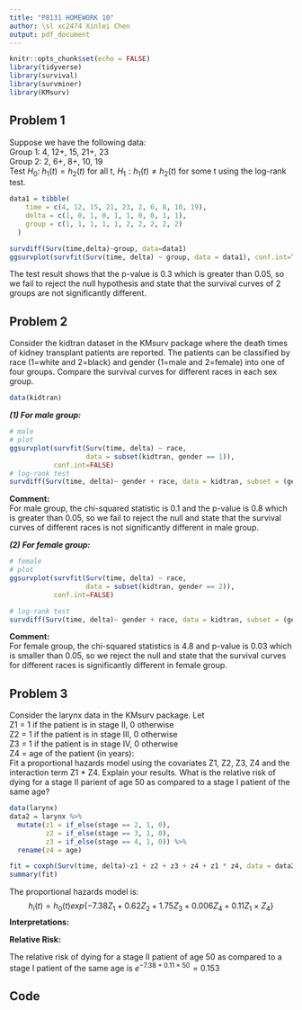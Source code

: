 ```yaml
---
title: "P8131 HOMEWORK 10"
author: \sl xc2474 Xinlei Chen
output: pdf_document
---
```


```r
knitr::opts_chunk$set(echo = FALSE)
library(tidyverse)
library(survival)
library(survminer)
library(KMsurv)
```

## Problem 1

Suppose we have the following data: \
Group 1: 4, 12+, 15, 21+, 23\
Group 2: 2, 6+, 8+, 10, 19\
Test $H_{0}$: $h_{1}(t)=h_{2}(t)$ for all t, $H_{1}: h_{1}(t) \neq h_{2}(t)$ for some t using the log-rank test.
\
```r
data1 = tibble(
    time = c(4, 12, 15, 21, 23, 2, 6, 8, 10, 19),
    delta = c(1, 0, 1, 0, 1, 1, 0, 0, 1, 1),
    group = c(1, 1, 1, 1, 1, 2, 2, 2, 2, 2)
  )

survdiff(Surv(time,delta)~group, data=data1)
ggsurvplot(survfit(Surv(time, delta) ~ group, data = data1), conf.int=TRUE)
```

The test result shows that the p-value is 0.3 which is greater than 0.05, so we fail to reject the null hypothesis and state that the survival curves of 2 groups are not significantly different. 


## Problem 2

Consider the kidtran dataset in the KMsurv package where the death times of kidney transplant patients are reported. The patients can be classified by race (1=white and 2=black) and gender (1=male and 2=female) into one of four groups. Compare the survival curves for different races in each sex group.

\newpage

```r
data(kidtran)
```

***(1) For male group:***

```r
# male
# plot
ggsurvplot(survfit(Surv(time, delta) ~ race,
                   data = subset(kidtran, gender == 1)),
           conf.int=FALSE)
# log-rank test
survdiff(Surv(time, delta)~ gender + race, data = kidtran, subset = (gender == 1))
```

**Comment:**\
For male group, the chi-squared statistic is 0.1 and the p-value is 0.8 which is greater than 0.05, so we fail to reject the null and state that the survival curves of different races is not significantly different in male group. 

$$
$$

***(2) For female group:***

```r
# female
# plot
ggsurvplot(survfit(Surv(time, delta) ~ race,
                   data = subset(kidtran, gender == 2)),
           conf.int=FALSE)
```
\newpage
```r
# log-rank test
survdiff(Surv(time, delta)~ gender + race, data = kidtran, subset = (gender == 2))
```

**Comment:**\
For female group, the chi-squared statistics is 4.8 and p-value is 0.03 which is smaller than 0.05, so we reject the null and state that the survival curves for different races is significantly different in female group.


## Problem 3

Consider the larynx data in the KMsurv package. Let\
Z1 = 1 if the patient is in stage II, 0 otherwise\
Z2 = 1 if the patient is in stage III, 0 otherwise\
Z3 = 1 if the patient is in stage IV, 0 otherwise\
Z4 = age of the patient (in years):\
Fit a proportional hazards model using the covariates Z1, Z2, Z3, Z4 and the interaction term Z1 * Z4. Explain your results. What is the relative risk of dying for a stage II parient of age 50 as compared to a stage I patient of the same age?
\
```r
data(larynx)
data2 = larynx %>%
  mutate(z1 = if_else(stage == 2, 1, 0),
         z2 = if_else(stage == 3, 1, 0),
         z3 = if_else(stage == 4, 1, 0)) %>%
  rename(z4 = age)

fit = coxph(Surv(time, delta)~z1 + z2 + z3 + z4 + z1 * z4, data = data2, ties = "breslow")
summary(fit)
```

The proportional hazards model is:
$$
h_i(t)=h_0(t) exp\{-7.38Z_1+0.62Z_2+1.75Z_3+0.006Z_4+0.11Z_1 \times Z_4 \}
$$
**Interpretations:**

\begin{enumerate}
\item The hazard ratio for subjects of age k in Stage II versus subjects in Stage I is $e^{-7.38+0.11\times k}$ holing age asconstant.
\item The hazard ratio for subjects in Stage III versus subjects in Stage I is 1.86, keeping age at diagnosis constant.
\item The hazard ratio for subjects in Stage IV versus subjects in Stage I is 5.77, keeping age at diagnosis constant.
\item When the patients are not in stage II, the hazard ratio for one-year increase in age at diagnosis is 1.0059908, for patients in the same stage; if the patients are in stage II, the hazard ratio for one-year increase in age at diagnosis is 1.12.
\end{enumerate}

**Relative Risk: **

The relative risk of dying for a stage II patient of age 50 as compared to a stage I patient of the same age is $e^{-7.38+0.11\times 50} = 0.153$


$$
$$

## Code
```r
```

